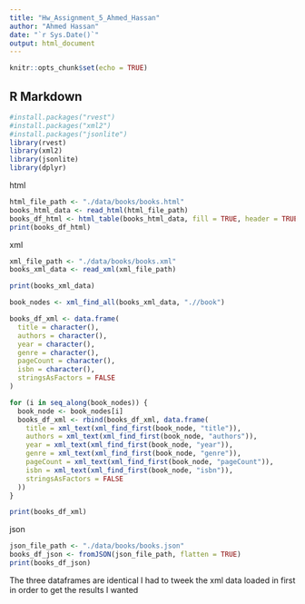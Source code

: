 ```yaml
---
title: "Hw_Assignment_5_Ahmed_Hassan"
author: "Ahmed Hassan"
date: "`r Sys.Date()`"
output: html_document
---
```


```r
knitr::opts_chunk$set(echo = TRUE)
```

## R Markdown

```r
#install.packages("rvest")
#install.packages("xml2")
#install.packages("jsonlite")
library(rvest)
library(xml2)
library(jsonlite)
library(dplyr)


```

html
```r
html_file_path <- "./data/books/books.html"
books_html_data <- read_html(html_file_path)
books_df_html <- html_table(books_html_data, fill = TRUE, header = TRUE)[[1]]
print(books_df_html)

```
xml
```r

xml_file_path <- "./data/books/books.xml"
books_xml_data <- read_xml(xml_file_path)

print(books_xml_data)

book_nodes <- xml_find_all(books_xml_data, ".//book")

books_df_xml <- data.frame(
  title = character(),
  authors = character(),
  year = character(),
  genre = character(),
  pageCount = character(),
  isbn = character(),
  stringsAsFactors = FALSE  
)

for (i in seq_along(book_nodes)) {
  book_node <- book_nodes[i]
  books_df_xml <- rbind(books_df_xml, data.frame(
    title = xml_text(xml_find_first(book_node, "title")),
    authors = xml_text(xml_find_first(book_node, "authors")),
    year = xml_text(xml_find_first(book_node, "year")),
    genre = xml_text(xml_find_first(book_node, "genre")),
    pageCount = xml_text(xml_find_first(book_node, "pageCount")),
    isbn = xml_text(xml_find_first(book_node, "isbn")),
    stringsAsFactors = FALSE
  ))
}

print(books_df_xml)
```




json
```r
json_file_path <- "./data/books/books.json"
books_df_json <- fromJSON(json_file_path, flatten = TRUE)
print(books_df_json)

```


The three dataframes are identical
I had to tweek the xml data loaded in first in order to get the results I wanted 
